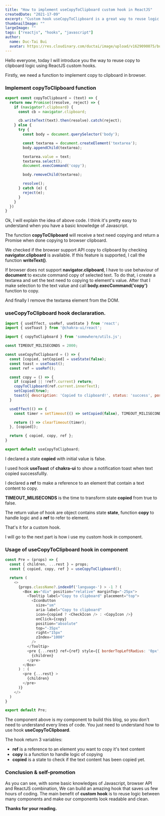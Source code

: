 ```yaml
---
title: "How to implement useCopyToClipboard custom hook in ReactJS"
createdDate: "2021-17-09"
excerpt: "Custom hook useCopyToClipboard is a great way to reuse logic of copying text content in web browser"
thumbnailImage: ""
largeImage: ""
tags: ["reactjs", "hooks", "javascript"]
author:
  name: Duc-Tai Bui
  avatar: https://res.cloudinary.com/ductai/image/upload/v1629090075/buiductai.com/author/avatar_kddb1i.jpg
---
```


Hello everyone, today I will introduce you the way to reuse copy to clipboard logic using ReactJS custom hooks.

Firstly, we need a function to implement copy to clipboard in browser.

### Implement copyToClipboard function

```js:utils.js
export const copyToClipboard = (text) => {
  return new Promise((resolve, reject) => {
    if (navigator?.clipboard) {
      const cb = navigator.clipboard;

      cb.writeText(text).then(resolve).catch(reject);
    } else {
      try {
        const body = document.querySelector('body');

        const textarea = document.createElement('textarea');
        body.appendChild(textarea);

        textarea.value = text;
        textarea.select();
        document.execCommand('copy');

        body.removeChild(textarea);

        resolve();
      } catch (e) {
        reject(e);
      }
    }
  })
}
```

Ok, I will explain the idea of above code. I think it's pretty easy to understand when you have a basic knowledge of Javascript.

The function **copyToClipboard** will receive a text need copying and return a Promise when done copying to browser clipboard.

We checked if the browser support API copy to clipboard by checking **navigator.clipboard** is available. If this feature is supported, I call the function **writeText()**.

If browser does not support **navigator.clipboard**, I have to use behaviour of **document** to excute command copy of selected text.
To do that, i create a textarea and set the text need to copying to element's value. After that I make selection to the text value and call **body.execCommand('copy')** function to copy.

And finally I remove the textarea element from the DOM.

### useCopyToClipboard hook declararation.

```js:useCopyToClipboard.js
import { useEffect, useRef, useState } from 'react';
import { useToast } from '@chakra-ui/react';

import { copyToClipboard } from 'somewhere/utils.js';

const TIMEOUT_MILISECONDS = 2000;

const useCopyToClipboard = () => {
  const [copied, setCopied] = useState(false);
  const toast = useToast();
  const ref = useRef();

  const copy = () => {
    if (copied || !ref?.current) return;
    copyToClipboard(ref.current.innerText);
    setCopied(true);
    toast({ description: 'Copied to clipboard!', status: 'success', position: 'top', duration: TIMEOUT_MILISECONDS });
  }

  useEffect(() => {
    const timer = setTimeout(() => setCopied(false), TIMEOUT_MILISECONDS);

    return () => clearTimeout(timer);
  }, [copied]);

  return { copied, copy, ref };
}

export default useCopyToClipboard;
```

I declared a state **copied** with initial value is false.

I used hook **useToast** of **chakra-ui** to show a notification toast when text copied successfullly.

I declared a **ref** to make a reference to an element that contain a text content to copy.

**TIMEOUT_MILISECONDS** is the time to transform state **copied** from true to false.

The return value of hook are object contains state **state**, function **copy** to handle logic and a **ref** to refer to element.

That's it for a custom hook.

I will go to the next part is how i use my custom hook in component.

### Usage of useCopyToClipboard hook in component

```js:Pre.js
const Pre = (props) => {
  const { children, ...rest } = props;
  const { copied, copy, ref } = useCopyToClipboard();

  return (
    <>
      {props.className?.indexOf('language-') > -1 ? (
        <Box as="div" position="relative" marginTop="-25px">
          <Tooltip label="Copy to clipboard" placement="top">
            <IconButton
              size="sm"
              aria-label="Copy to clipboard"
              icon={copied ? <CheckIcon /> : <CopyIcon />}
              onClick={copy}
              position="absolute"
              top="-35px"
              right="15px"
              zIndex="1000"
            />
          </Tooltip>
          <pre {...rest} ref={ref} style={{ borderTopLeftRadius: '0px', borderTopRightRadius: '0px' }}>
            {children}
          </pre>
        </Box>
      ) : (
        <pre {...rest} >
          {children}
        </pre>
      )}
    </>
  )
}

export default Pre;
```

The component above is my component to build this blog, so you don't need to understand every lines of code.
You just need to understand how to use hook **useCopyToClipboard**.

The hook return 3 variables:

- **ref** is a reference to an element you want to copy it's text content
- **copy** is a function to handle logic of copying
- **copied** is a state to check if the text content has been copied yet.

### Conclusion & self-promotion

As you can see, with some basic knowledges of Javascript, browser API and ReactJS combination, We can build an amazing hook that saves us few hours of coding.
The main benefit of **custom hook** is to reuse logic between many components and make our components look readable and clean.

**Thanks for your reading.**
